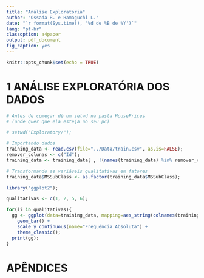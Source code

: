 ```yaml
---
title: "Análise Exploratória"
author: "Ossada R. e Hamaguchi L."
date: "`r format(Sys.time(), '%d de %B de %Y')`"
lang: "pt-br"
classoption: a4paper
output: pdf_document
fig_caption: yes
---
```


\pagenumbering{gobble}

```r
knitr::opts_chunk$set(echo = TRUE)
```

# 1 ANÁLISE EXPLORATÓRIA DOS DADOS

```r
# Antes de começar dê um setwd na pasta HousePrices 
# (onde quer que ela esteja no seu pc)

# setwd("Exploratory/");
```

```r
# Importando dados
training_data <- read.csv(file="../Data/train.csv", as.is=FALSE);
remover_colunas <- c("Id");
training_data <- training_data[ , !(names(training_data) %in% remover_colunas ) ];

# Transformando as variáveis qualitativas em fatores
training_data$MSSubClass <- as.factor(training_data$MSSubClass);
```

```r
library("ggplot2");

qualitativas <- c(1, 2, 5, 6);

for(ii in qualitativas){
  gg <- ggplot(data=training_data, mapping=aes_string(colnames(training_data)[ii]) ) + 
    geom_bar() + 
    scale_y_continuous(name="Frequência Absoluta") + 
    theme_classic();
  print(gg);
}
```

\newpage

# APÊNDICES

```r
```

```r
```

```r
```